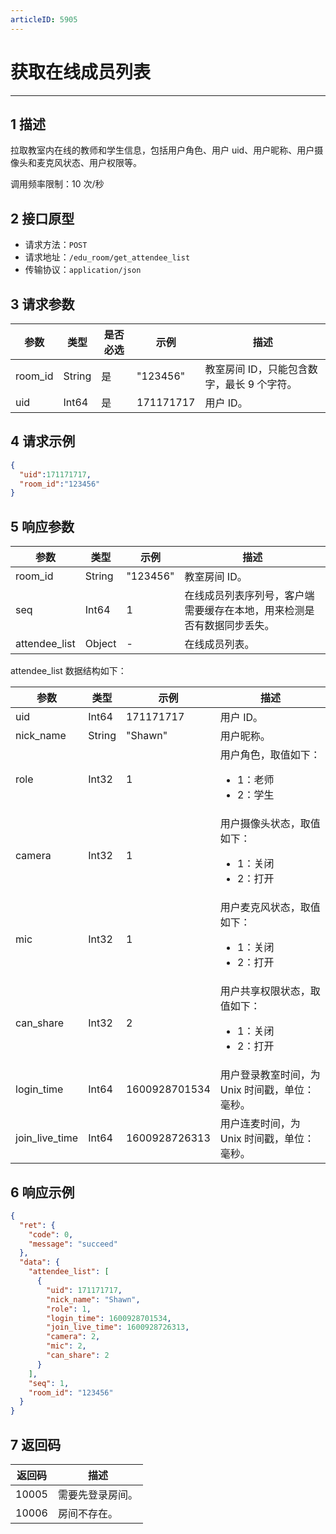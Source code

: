 ```yaml
---
articleID: 5905
---
```

<style>
table th:nth-of-type(1) { min-width: 120px; width: 15%; }
table th:nth-of-type(2) { min-width: 120px; width: 15%; }
table th:nth-of-type(3) { min-width: 120px; width: 15%; }
table th:nth-of-type(4) { min-width: 120px; width: 15%; }
table th:nth-of-type(5) { min-width: 120px; width: 40%; }
table {width: 100%;}
</style>

# 获取在线成员列表
---
## 1 描述

拉取教室内在线的教师和学生信息，包括用户角色、用户 uid、用户昵称、用户摄像头和麦克风状态、用户权限等。

调用频率限制：10 次/秒

## 2 接口原型

* 请求方法：`POST`
* 请求地址：`/edu_room/get_attendee_list`
* 传输协议：`application/json`



## 3 请求参数

| 参数    | 类型   | 是否必选 | 示例      | 描述       |
| ------- | ------ | -------- | --------- | ---------- |
| room_id | String | 是       | "123456"  | 教室房间 ID，只能包含数字，最长 9 个字符。  |
| uid     | Int64  | 是       | 171171717 | 用户 ID。     |



## 4 请求示例

```json
{
  "uid":171171717,
  "room_id":"123456"
}
```



## 5 响应参数

| 参数                         | 类型   | 示例          | 描述                                                         |
| ---------------------------- | ------ | ------------- | ------------------------------------------------------------ |
| room_id                      | String | "123456"      | 教室房间 ID。                                                   |
| seq                          | Int64  | 1             | 在线成员列表序列号，客户端需要缓存在本地，用来检测是否有数据同步丢失。 |
| attendee_list                | Object     | -               | 在线成员列表。                                                 |

attendee_list 数据结构如下：

| 参数                         | 类型   | 示例          | 描述                                                         |
| ---------------------------- | ------ | ------------- | ------------------------------------------------------------ |
| uid            | Int64  | 171171717     | 用户 ID。                                                      |
| nick_name      | String | "Shawn"       | 用户昵称。                                                     |
| role           | Int32  | 1             | 用户角色，取值如下：<ul><li>1：老师</li><li>2：学生</li></ul>                                    |
| camera         | Int32  | 1             | 用户摄像头状态，取值如下：<ul><li>1：关闭</li><li>2：打开</li></ul>                                |
| mic            | Int32  | 1             | 用户麦克风状态，取值如下：<ul><li>1：关闭</li><li>2：打开</li></ul>                              |
| can_share      | Int32  | 2             | 用户共享权限状态，取值如下：<ul><li>1：关闭</li><li>2：打开</li></ul>                            |
| login_time     | Int64  | 1600928701534 | 用户登录教室时间，为 Unix 时间戳，单位：毫秒。                                         |
| join_live_time | Int64  | 1600928726313 | 用户连麦时间，为 Unix 时间戳，单位：毫秒。                                         |


## 6 响应示例

```json
{
  "ret": {
    "code": 0,
    "message": "succeed"
  },
  "data": {
    "attendee_list": [
      {
        "uid": 171171717,
        "nick_name": "Shawn",
        "role": 1,
        "login_time": 1600928701534,
        "join_live_time": 1600928726313,
        "camera": 2,
        "mic": 2,
        "can_share": 2
      }
    ],
    "seq": 1,
    "room_id": "123456"
  }
}
```



## 7 返回码

| 返回码 | 描述           |
| ------ | -------------- |
| 10005  | 需要先登录房间。 |
| 10006  | 房间不存在。     |
